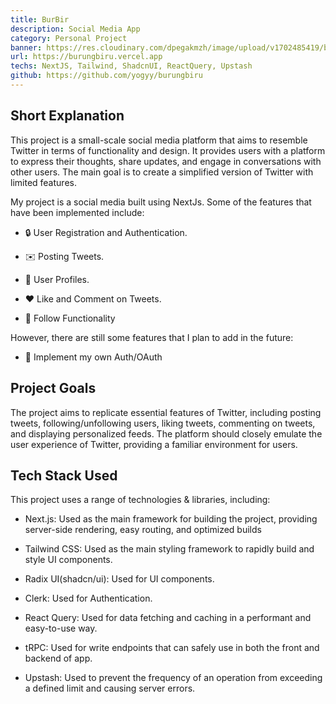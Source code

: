 ```yaml
---
title: BurBir
description: Social Media App
category: Personal Project
banner: https://res.cloudinary.com/dpegakmzh/image/upload/v1702485419/burbir_thumb_etzwpd.webp
url: https://burungbiru.vercel.app
techs: NextJS, Tailwind, ShadcnUI, ReactQuery, Upstash
github: https://github.com/yogyy/burungbiru
---
```


## Short Explanation

This project is a small-scale social media platform that aims to resemble Twitter in terms of functionality and design. It provides users with a platform to express their thoughts, share updates, and engage in conversations with other users. The main goal is to create a simplified version of Twitter with limited features.

My project is a social media built using NextJs. Some of the features that have been implemented include:

- 🔒 User Registration and Authentication.

- ✉️ Posting Tweets.

- 👤 User Profiles.

- ❤️ Like and Comment on Tweets.

- 👥 Follow Functionality

However, there are still some features that I plan to add in the future:

- 🔐 Implement my own Auth/OAuth

## Project Goals

The project aims to replicate essential features of Twitter, including posting tweets, following/unfollowing users, liking tweets, commenting on tweets, and displaying personalized feeds. The platform should closely emulate the user experience of Twitter, providing a familiar environment for users.

## Tech Stack Used

<div className="not-prose mt-2">
  <TechMdx techs={['nextjs', 'tailwindcss', 'shadcnui', 'reactquery', 'upstash']} />
</div>

This project uses a range of technologies & libraries, including:

- Next.js: Used as the main framework for building the project, providing server-side rendering, easy routing, and optimized builds

- Tailwind CSS: Used as the main styling framework to rapidly build and style UI components.

- Radix UI(shadcn/ui): Used for UI components.

- Clerk: Used for Authentication.

- React Query: Used for data fetching and caching in a performant and easy-to-use way.

- tRPC: Used for write endpoints that can safely use in both the front and backend of app.

- Upstash: Used to prevent the frequency of an operation from exceeding a defined limit and causing server errors.
